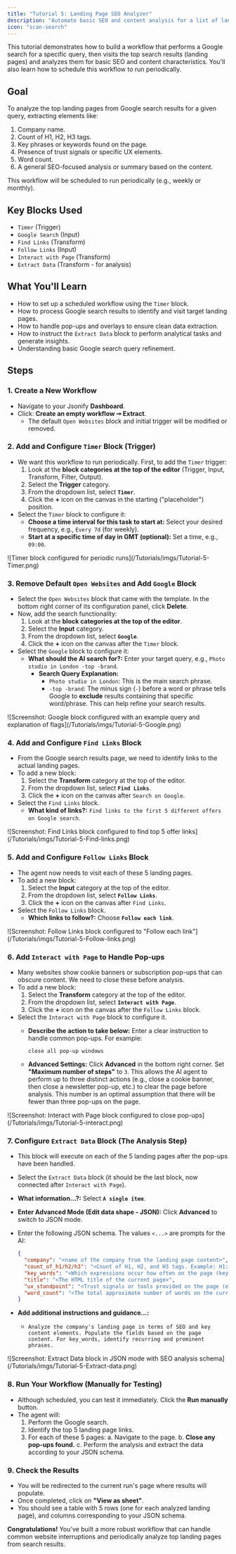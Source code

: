 ```yaml
---
title: "Tutorial 5: Landing Page SEO Analyzer"
description: "Automate basic SEO and content analysis for a list of landing pages obtained from Google search results."
icon: "scan-search"
---
```


This tutorial demonstrates how to build a workflow that performs a Google search for a specific query, then visits the top search results (landing pages) and analyzes them for basic SEO and content characteristics. You'll also learn how to schedule this workflow to run periodically.

## Goal

To analyze the top landing pages from Google search results for a given query, extracting elements like:

1. Company name.
2. Count of H1, H2, H3 tags.
3. Key phrases or keywords found on the page.
4. Presence of trust signals or specific UX elements.
5. Word count.
6. A general SEO-focused analysis or summary based on the content.

This workflow will be scheduled to run periodically (e.g., weekly or monthly).

## Key Blocks Used

- `Timer` (Trigger)
- `Google Search` (Input)
- `Find Links` (Transform)
- `Follow Links` (Input)
- `Interact with Page` (Transform)
- `Extract Data` (Transform - for analysis)

## What You'll Learn

- How to set up a scheduled workflow using the `Timer` block.
- How to process Google search results to identify and visit target landing pages.
- How to handle pop-ups and overlays to ensure clean data extraction.
- How to instruct the `Extract Data` block to perform analytical tasks and generate insights.
- Understanding basic Google search query refinement.

## Steps

### 1. Create a New Workflow

- Navigate to your Jsonify **Dashboard**.
- Click: **Create an empty workflow ➙ Extract**.
  - The default `Open Websites` block and initial trigger will be modified or removed.

### 2. Add and Configure `Timer` Block (Trigger)

- We want this workflow to run periodically. First, to add the `Timer` trigger:
  1. Look at the **block categories at the top of the editor** (Trigger, Input, Transform, Filter, Output).
  2. Select the **Trigger** category.
  3. From the dropdown list, select **`Timer`**.
  4. Click the **\+** icon on the canvas in the starting ("placeholder") position.
- Select the `Timer` block to configure it:
  - **Choose a time interval for this task to start at:** Select your desired frequency, e.g., `Every 7d` (for weekly).
  - **Start at a specific time of day in GMT (optional):** Set a time, e.g., `09:00`.

<Frame caption="Screenshot: Timer block configured for periodic runs">
  ![Timer block configured for periodic runs](/Tutorials/imgs/Tutorial-5-Timer.png)
</Frame>

### 3. Remove Default `Open Websites` and Add `Google` Block

- Select the `Open Websites` block that came with the template. In the bottom right corner of its configuration panel, click **Delete**.
- Now, add the search functionality:
  1. Look at the **block categories at the top of the editor**.
  2. Select the **Input** category.
  3. From the dropdown list, select **`Google`**.
  4. Click the **\+** icon on the canvas after the `Timer` block.
- Select the `Google` block to configure it:
  - **What should the AI search for?:** Enter your target query, e.g., `Photo studio in London -top -brand`.
    - **Search Query Explanation:**
      - `Photo studio in London`: This is the main search phrase.
      - `-top -brand`: The minus sign (`-`) before a word or phrase tells Google to **exclude** results containing that specific word/phrase. This can help refine your search results.

<Frame caption="Screenshot: Google block configured with an example query and explanation of flags">
  ![Screenshot: Google block configured with an example query and explanation of flags](/Tutorials/imgs/Tutorial-5-Google.png)
</Frame>

### 4. Add and Configure `Find Links` Block

- From the Google search results page, we need to identify links to the actual landing pages.
- To add a new block:
  1. Select the **Transform** category at the top of the editor.
  2. From the dropdown list, select **`Find Links`**.
  3. Click the **\+** icon on the canvas after `Search on Google`.
- Select the `Find Links` block.
  - **What kind of links?:** `Find links to the first 5 different offers on Google search`.

<Frame caption="Screenshot: Find Links block configured to find top 5 offer links">
  ![Screenshot: Find Links block configured to find top 5 offer links](/Tutorials/imgs/Tutorial-5-Find-links.png)
</Frame>

### 5. Add and Configure `Follow Links` Block

- The agent now needs to visit each of these 5 landing pages.
- To add a new block:
  1. Select the **Input** category at the top of the editor.
  2. From the dropdown list, select **`Follow Links`**.
  3. Click the **\+** icon on the canvas after `Find Links`.
- Select the `Follow Links` block.
  - **Which links to follow?:** Choose **`Follow each link`**.

<Frame caption="Screenshot: Follow Links block configured to 'Follow each link'">
  ![Screenshot: Follow Links block configured to "Follow each link"](/Tutorials/imgs/Tutorial-5-Follow-links.png)
</Frame>

### 6. Add `Interact with Page` to Handle Pop-ups

- Many websites show cookie banners or subscription pop-ups that can obscure content. We need to close these before analysis.
- To add a new block:
  1. Select the **Transform** category at the top of the editor.
  2. From the dropdown list, select **`Interact with Page`**.
  3. Click the **\+** icon on the canvas after the `Follow Links` block.
- Select the `Interact with Page` block to configure it.
  - **Describe the action to take below:** Enter a clear instruction to handle common pop-ups. For example:

    ```
    close all pop-up windows
    ```
  - **Advanced Settings:** Click **Advanced** in the bottom right corner. Set **"Maximum number of steps"** to `3`. This allows the AI agent to perform up to three distinct actions (e.g., close a cookie banner, then close a newsletter pop-up, etc.) to clear the page before analysis. This number is an optimal assumption that there will be fewer than three pop-ups on the page.

<Frame caption="Screenshot: Interact with Page block configured to close pop-ups">
  ![Screenshot: Interact with Page block configured to close pop-ups](/Tutorials/imgs/Tutorial-5-interact.png)
</Frame>

### 7. Configure `Extract Data` Block (The Analysis Step)

- This block will execute on each of the 5 landing pages after the pop-ups have been handled.
- Select the `Extract Data` block (it should be the last block, now connected after `Interact with Page`).
- **What information...?:** Select **`A single item`**.
- **Enter Advanced Mode (Edit data shape - JSON):** Click **Advanced** to switch to JSON mode.
- Enter the following JSON schema. The values `<...>` are prompts for the AI:

  ```json
  {
    "company": "<name of the company from the landing page content>",
    "count_of_h1/h2/h3": "<Count of H1, H2, and H3 tags. Example: H1:1, H2:3, H3:5>",
    "key_words": "<Which expressions occur how often on the page (keyword analysis; note: word combinations must also be taken into account), list them separated by commas. Max 10-15 phrases.>",
    "title": "<The HTML title of the current page>",
    "ux_standpoint": "<Trust signals or tools provided on the page (e.g., testimonials, live chat, security badges)>",
    "word_count": "<The total approximate number of words on the current page's main content>"
  }
  ```
- **Add additional instructions and guidance...:**
  - `Analyze the company's landing page in terms of SEO and key content elements. Populate the fields based on the page content. For key_words, identify recurring and prominent phrases.`

<Frame caption="Screenshot: Extract Data block in JSON mode with SEO analysis schema">
  ![Screenshot: Extract Data block in JSON mode with SEO analysis schema](/Tutorials/imgs/Tutorial-5-Extract-data.png)
</Frame>

### 8. Run Your Workflow (Manually for Testing)

- Although scheduled, you can test it immediately. Click the **Run manually** button.
- The agent will:
  1. Perform the Google search.
  2. Identify the top 5 landing page links.
  3. For each of these 5 pages:
     a. Navigate to the page.
     b. **Close any pop-ups found.**
     c. Perform the analysis and extract the data according to your JSON schema.

### 9. Check the Results

- You will be redirected to the current run's page where results will populate.
- Once completed, click on **"View as sheet"**.
- You should see a table with 5 rows (one for each analyzed landing page), and columns corresponding to your JSON schema.

**Congratulations\!** You've built a more robust workflow that can handle common website interruptions and periodically analyze top landing pages from search results.